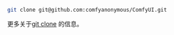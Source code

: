 ```bash
git clone git@github.com:comfyanonymous/ComfyUI.git
```

更多关于[git clone](https://docs.github.com/en/repositories/creating-and-managing-repositories/cloning-a-repository) 的信息。
